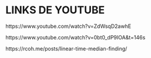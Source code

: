 # LINKS DE YOUTUBE

https://www.youtube.com/watch?v=ZdWsqD2awhE

https://www.youtube.com/watch?v=0bt0_dP9IOA&t=146s

https://rcoh.me/posts/linear-time-median-finding/
